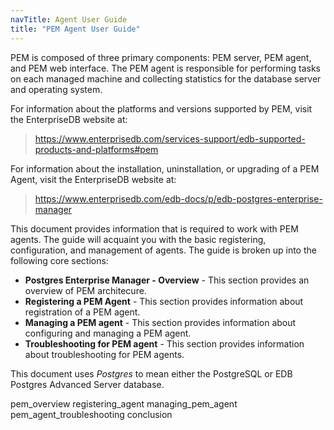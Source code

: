 ```yaml
---
navTitle: Agent User Guide
title: "PEM Agent User Guide"
---
```




PEM is composed of three primary components: PEM server, PEM agent, and PEM web interface. The PEM agent is responsible for performing tasks on each managed machine and collecting statistics for the database server and operating system.

For information about the platforms and versions supported by PEM, visit the EnterpriseDB website at:

> <https://www.enterprisedb.com/services-support/edb-supported-products-and-platforms#pem>

For information about the installation, uninstallation, or upgrading of a PEM Agent, visit the EnterpriseDB website at:

> <https://www.enterprisedb.com/edb-docs/p/edb-postgres-enterprise-manager>

This document provides information that is required to work with PEM agents. The guide will acquaint you with the basic registering, configuration, and management of agents. The guide is broken up into the following core sections:

  - **Postgres Enterprise Manager - Overview** - This section provides an overview of PEM architecure.
  - **Registering a PEM Agent** - This section provides information about registration of a PEM agent.
  - **Managing a PEM agent** - This section provides information about configuring and managing a PEM agent.
  - **Troubleshooting for PEM agent** - This section provides information about troubleshooting for PEM agents.

This document uses *Postgres* to mean either the PostgreSQL or EDB Postgres Advanced Server database.

<div class="toctree" data-maxdepth="3">

pem_overview registering_agent managing_pem_agent pem_agent_troubleshooting conclusion

</div>
